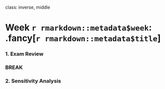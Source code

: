 
class: inverse, middle

# Week `r rmarkdown::metadata$week`: .fancy[`r rmarkdown::metadata$title`]

### 1. Exam Review

### BREAK

### 2. Sensitivity Analysis